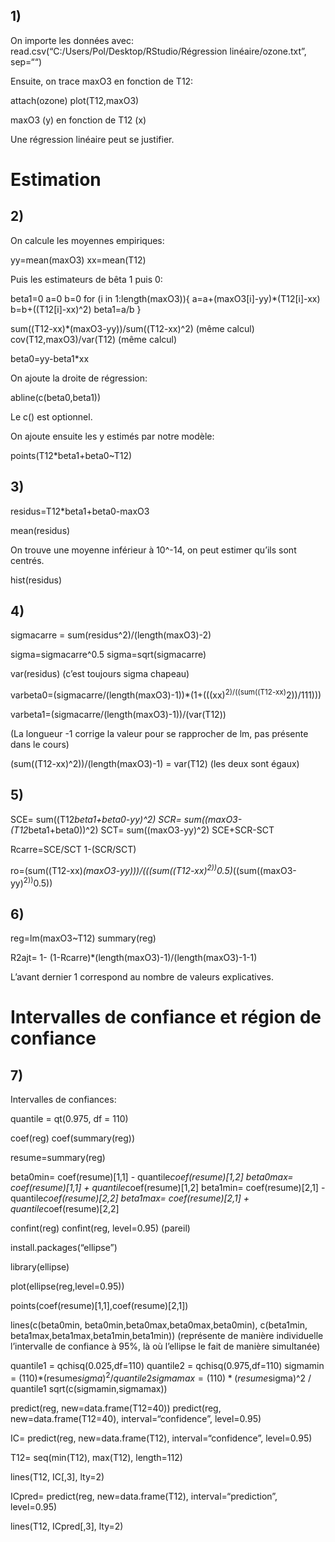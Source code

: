 ## 1)

On importe les données avec: 
read.csv("C:/Users/Pol/Desktop/RStudio/Régression linéaire/ozone.txt", sep="")

Ensuite, on trace maxO3 en fonction de T12:

attach(ozone)
plot(T12,maxO3) 

maxO3 (y) en fonction de T12 (x)

Une régression linéaire peut se justifier.

# Estimation

## 2)

On calcule les moyennes empiriques:

yy=mean(maxO3)
xx=mean(T12)

Puis les estimateurs de bêta 1 puis 0:

beta1=0
a=0
b=0
for (i in 1:length(maxO3)){
a=a+(maxO3[i]-yy)*(T12[i]-xx)
b=b+((T12[i]-xx)^2)
beta1=a/b
}

sum((T12-xx)*(maxO3-yy))/sum((T12-xx)^2) (même calcul)
cov(T12,maxO3)/var(T12) (même calcul)

beta0=yy-beta1*xx

On ajoute la droite de régression:

abline(c(beta0,beta1))

Le c() est optionnel.

On ajoute ensuite les y estimés par notre modèle:

points(T12*beta1+beta0~T12)

## 3)

residus=T12*beta1+beta0-maxO3

mean(residus)

On trouve une moyenne inférieur à 10^-14, on peut estimer qu'ils sont centrés.

hist(residus)

## 4)

sigmacarre = sum(residus^2)/(length(maxO3)-2)

sigma=sigmacarre^0.5
sigma=sqrt(sigmacarre)

var(residus) (c'est toujours sigma chapeau)

varbeta0=(sigmacarre/(length(maxO3)-1))*(1+(((xx)^2)/((sum((T12-xx)^2))/111)))

varbeta1=(sigmacarre/(length(maxO3)-1))/(var(T12))

(La longueur -1 corrige la valeur pour se rapprocher de lm, pas présente dans le cours)

(sum((T12-xx)^2))/(length(maxO3)-1) = var(T12) (les deux sont égaux)


## 5)

SCE= sum((T12*beta1+beta0-yy)^2)
SCR= sum((maxO3-(T12*beta1+beta0))^2)
SCT= sum((maxO3-yy)^2)
SCE+SCR-SCT


Rcarre=SCE/SCT
1-(SCR/SCT)

ro=(sum((T12-xx)*(maxO3-yy)))/(((sum((T12-xx)^2))^0.5)*((sum((maxO3-yy)^2))^0.5))

## 6)

reg=lm(maxO3~T12)
summary(reg)

R2ajt= 1- (1-Rcarre)*(length(maxO3)-1)/(length(maxO3)-1-1)

L'avant dernier 1 correspond au nombre de valeurs explicatives.

# Intervalles de confiance et région de confiance

## 7)

Intervalles de confiances: 

quantile = qt(0.975, df = 110)

coef(reg)
coef(summary(reg))

resume=summary(reg)

beta0min= coef(resume)[1,1] - quantile*coef(resume)[1,2]
beta0max= coef(resume)[1,1] + quantile*coef(resume)[1,2]
beta1min= coef(resume)[2,1] - quantile*coef(resume)[2,2]
beta1max= coef(resume)[2,1] + quantile*coef(resume)[2,2]

confint(reg)
confint(reg, level=0.95) (pareil)

install.packages("ellipse")

library(ellipse)

plot(ellipse(reg,level=0.95))

points(coef(resume)[1,1],coef(resume)[2,1])

lines(c(beta0min, beta0min,beta0max,beta0max,beta0min), c(beta1min, beta1max,beta1max,beta1min,beta1min)) (représente de manière individuelle l'intervalle de confiance à 95%, là où l'ellipse le fait de manière simultanée)

quantile1 = qchisq(0.025,df=110)
quantile2 = qchisq(0.975,df=110)
sigmamin = (110)*(resume$sigma)^2 / quantile2
sigmamax = (110)*(resume$sigma)^2 / quantile1
sqrt(c(sigmamin,sigmamax))

predict(reg, new=data.frame(T12=40))
predict(reg, new=data.frame(T12=40), interval="confidence", level=0.95)

IC= predict(reg, new=data.frame(T12), interval="confidence", level=0.95)

T12= seq(min(T12), max(T12), length=112)

lines(T12, IC[,3], lty=2)

ICpred= predict(reg, new=data.frame(T12), interval="prediction", level=0.95)


lines(T12, ICpred[,3], lty=2)